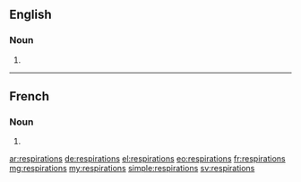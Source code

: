 ==English==

===Noun===
{{head|en|plural}}

# {{plural of|respiration|lang=en}}

----

==French==

===Noun===
{{head|fr|plural}}

# {{plural of|respiration|lang=fr}}

[[ar:respirations]]
[[de:respirations]]
[[el:respirations]]
[[eo:respirations]]
[[fr:respirations]]
[[mg:respirations]]
[[my:respirations]]
[[simple:respirations]]
[[sv:respirations]]